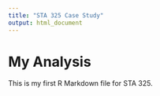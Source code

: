 ```yaml
---
title: "STA 325 Case Study"
output: html_document
---
```


# My Analysis

This is my first R Markdown file for STA 325.
